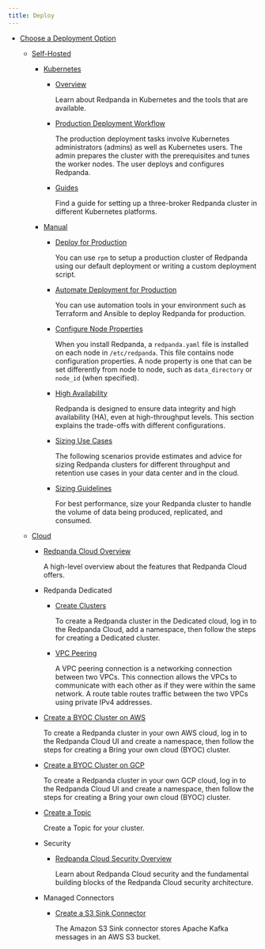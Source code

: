 ```yaml
---
title: Deploy
---
```


<head>
    <meta name="title" content="Deploy | Redpanda Docs"/>
    <meta name="description" content="Deploy."/>
</head>

- [Choose a Deployment Option](../deploy/deployment-option)
  - [Self-Hosted](../deploy/deployment-option/self-hosted)
    - [Kubernetes](../deploy/deployment-option/self-hosted/kubernetes)
        - [Overview](../deploy/deployment-option/self-hosted/kubernetes/kubernetes-production-deployment)

            Learn about Redpanda in Kubernetes and the tools that are available.

        - [Production Deployment Workflow](../deploy/deployment-option/self-hosted/kubernetes/production-workflow)

            The production deployment tasks involve Kubernetes administrators (admins) as well as Kubernetes users. The admin prepares the cluster with the prerequisites and tunes the worker nodes. The user deploys and configures Redpanda.

        - [Guides](../deploy/deployment-option/self-hosted/kubernetes/get-started-dev)

            Find a guide for setting up a three-broker Redpanda cluster in different Kubernetes platforms.

    - [Manual](../deploy/deployment-option/self-hosted/manual)

      - [Deploy for Production](../deploy/deployment-option/self-hosted/manual/production/production-deployment)

          You can use `rpm` to setup a production cluster of Redpanda using our default deployment or writing a custom deployment script.

      - [Automate Deployment for Production](../deploy/deployment-option/self-hosted/manual/production/production-deployment-automation)

          You can use automation tools in your environment such as Terraform and Ansible to deploy Redpanda for production.

      - [Configure Node Properties](../deploy/deployment-option/self-hosted/manual/node-property-configuration)

          When you install Redpanda, a `redpanda.yaml` file is installed on each node in `/etc/redpanda`. This file contains node configuration properties. A node property is one that can be set differently from node to node, such as `data_directory` or `node_id` (when specified).

      - [High Availability](../deploy/deployment-option/self-hosted/manual/high-availability)

          Redpanda is designed to ensure data integrity and high availability (HA), even at high-throughput levels. This section explains the trade-offs with different configurations.

      - [Sizing Use Cases](../deploy/deployment-option/self-hosted/manual/sizing-use-cases)

          The following scenarios provide estimates and advice for sizing Redpanda clusters for different throughput and retention use cases in your data center and in the cloud.

      - [Sizing Guidelines](../deploy/deployment-option/self-hosted/manual/sizing)

          For best performance, size your Redpanda cluster to handle the volume of data being produced, replicated, and consumed.


  - [Cloud](../deploy/deployment-option/cloud)
    - [Redpanda Cloud Overview](../deploy/deployment-option/cloud/dedicated-byoc)

        A high-level overview about the features that Redpanda Cloud offers.

    - Redpanda Dedicated
      - [Create Clusters](../deploy/deployment-option/cloud/create-dedicated-cloud-cluster-aws)

        To create a Redpanda cluster in the Dedicated cloud, log in to the Redpanda Cloud, add a namespace, then follow the steps for creating a Dedicated cluster.

      - [VPC Peering](../deploy/deployment-option/cloud/vpc-peering)

        A VPC peering connection is a networking connection between two VPCs. This connection allows the VPCs to communicate with each other as if they were within the same network. A route table routes traffic between the two VPCs using private IPv4 addresses.

    - [Create a BYOC Cluster on AWS](../deploy/deployment-option/cloud/create-byoc-cluster-aws)

        To create a Redpanda cluster in your own AWS cloud, log in to the Redpanda Cloud UI and create a namespace, then follow the steps for creating a Bring your own cloud (BYOC) cluster.

    - [Create a BYOC Cluster on GCP](../deploy/deployment-option/cloud/create-byoc-cluster-gcp)

        To create a Redpanda cluster in your own GCP cloud, log in to the Redpanda Cloud UI and create a namespace, then follow the steps for creating a Bring your own cloud (BYOC) cluster.

    - [Create a Topic](../deploy/deployment-option/cloud/create-topic)

        Create a Topic for your cluster.

    - Security
      - [Redpanda Cloud Security Overview](../deployment-option/cloud/security/security-overview)

        Learn about Redpanda Cloud security and the fundamental building blocks of the Redpanda Cloud security architecture.   

    - Managed Connectors
      - [Create a S3 Sink Connector](../deploy/deployment-option/cloud/managed-connectors/create-s3-sink-connector)

        The Amazon S3 Sink connector stores Apache Kafka messages in an AWS S3 bucket.
